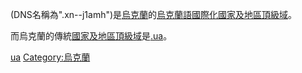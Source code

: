 {{Merge to|.ua|time=2021-06-08T01:23:57+00:00}}
{{Infobox Top level domain
|name          = .укр
|background    = #CCF
|image         =
|introduced    =
|type          = [[國際化國家及地區頂級域|國際化國家及地區頂級域]]
|status        = 提議
|registry      =
|sponsor       =
|intendeduse   = {{flag|Ukraine}}
|actualuse     =
|restrictions  =
|structure     =
|document      =
|DNSname       = .xn--j1amh
|disputepolicy =
|website       =
}}

{{lang|uk|'''.укр'''}} (DNS名稱為".xn--j1amh")是[[烏克蘭|烏克蘭]]的[[烏克蘭語|烏克蘭語]][[國際化國家及地區頂級域|國際化國家及地區頂級域]]。

而烏克蘭的傳統[[國家及地區頂級域|國家及地區頂級域]]是[[.ua|.ua]]。

{{CcTLD|IDN}}
{{网络小作品}}

[[Category:國家及地區頂級域|ua]]
[[Category:烏克蘭|Category:烏克蘭]]